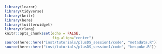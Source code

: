 ```r
library(learnr)
library(tidyverse)
library(knitr)
library(here)
library(twitterwidget)
library(rlang)
knitr::opts_chunk$set(echo = FALSE, 
                      fig.align="center")
source(here::here("inst/tutorials/plusDS_session1/code", "metadata.R")) #loads dataset-specific variables
source(here::here("inst/tutorials/plusDS_session1/code", "bespoke.R")) #loads custom objects
```
